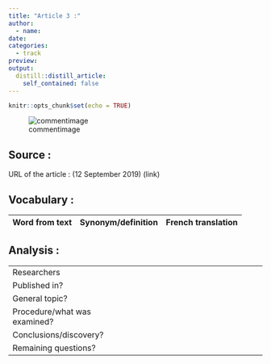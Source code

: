 ```yaml
---
title: "Article 3 :"
author:
  - name: 
date: 
categories:
  - track
preview: 
output:
  distill::distill_article:
    self_contained: false
---
```


```r
knitr::opts_chunk$set(echo = TRUE)
```

![commentimage](imagelink)

## Source :

URL of the article : (12 September 2019)
(link)

## Vocabulary :

| Word from text | Synonym/definition | French translation |
|----------------|--------------------|--------------------|


## Analysis :

|                              |                                                                     |
| ---------------------------- | ------------------------------------------------------------------- |
| Researchers                  |  |
| Published in?                |                                                        |
| General topic?               |     |
| Procedure/what was examined? |  |
| Conclusions/discovery?       |  |
| Remaining questions?         |  |
